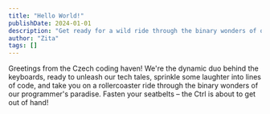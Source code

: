 ```yaml
---
title: "Hello World!"
publishDate: 2024-01-01
description: "Get ready for a wild ride through the binary wonders of our programmer's paradise."
author: "Zita"
tags: []
---
```


Greetings from the Czech coding haven! We're the dynamic duo behind the keyboards, ready to unleash our tech tales, sprinkle some laughter into lines of code, and take you on a rollercoaster ride through the binary wonders of our programmer's paradise. Fasten your seatbelts – the Ctrl is about to get out of hand!
